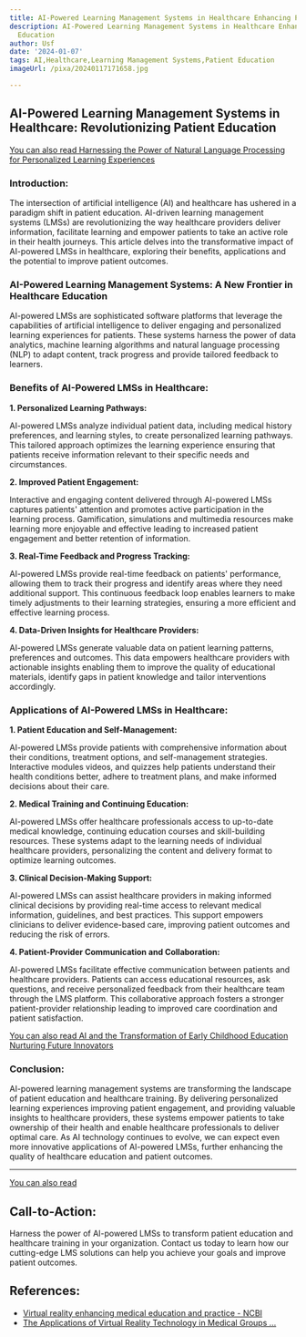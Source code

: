 ```yaml
---
title: AI-Powered Learning Management Systems in Healthcare Enhancing Patient Education
description: AI-Powered Learning Management Systems in Healthcare Enhancing Patient
  Education
author: Usf
date: '2024-01-07'
tags: AI,Healthcare,Learning Management Systems,Patient Education
imageUrl: /pixa/20240117171658.jpg

---
```

## AI-Powered Learning Management Systems in  Healthcare: Revolutionizing  Patient  Education

[You can also read Harnessing the Power of Natural Language  Processing  for  Personalized Learning Experiences](Harnessing%20the%20Power%20of%20Natural%20Language%20Processing%20for%20Personalized%20Learning%20Experiences)


### Introduction:

The intersection of artificial intelligence (AI) and healthcare has ushered in  a paradigm shift in patient education. AI-driven learning management systems  (LMSs) are revolutionizing the way healthcare providers deliver information, facilitate learning and empower patients to take an active  role in their health journeys. This article delves into the transformative impact of AI-powered LMSs in healthcare, exploring their  benefits, applications and the potential to improve patient outcomes.

### AI-Powered Learning Management Systems: A  New Frontier in Healthcare Education

AI-powered LMSs are sophisticated software platforms that leverage the capabilities of artificial intelligence to deliver engaging and personalized learning experiences for patients. These systems harness the power  of data  analytics,  machine learning algorithms and natural language processing (NLP) to adapt content, track progress and  provide tailored feedback to learners.

### Benefits of AI-Powered LMSs in Healthcare:

**1. Personalized Learning Pathways:**

AI-powered LMSs analyze individual  patient data, including medical  history preferences,  and learning styles, to  create  personalized learning pathways. This tailored approach optimizes  the learning experience ensuring that patients receive  information relevant to their specific needs and circumstances.

**2. Improved Patient Engagement:**

Interactive and engaging content delivered through AI-powered LMSs captures patients' attention and promotes active participation in the learning process. Gamification, simulations and multimedia resources make learning more enjoyable and effective leading to  increased  patient engagement and better retention of information.

**3. Real-Time Feedback and Progress Tracking:**

AI-powered LMSs provide real-time feedback on patients' performance,  allowing them to track their progress and identify areas where they need additional support. This continuous feedback  loop enables learners to make timely adjustments to their learning  strategies, ensuring a more efficient and effective learning process.

**4. Data-Driven Insights for Healthcare Providers:**

AI-powered  LMSs generate valuable data on patient learning patterns, preferences and outcomes. This data empowers healthcare providers with actionable insights enabling them to improve the quality of educational materials, identify gaps in patient knowledge and tailor interventions accordingly.

### Applications of AI-Powered LMSs in Healthcare:

**1. Patient  Education and Self-Management:**

AI-powered LMSs provide patients with comprehensive information about their conditions, treatment options, and self-management  strategies. Interactive modules videos, and quizzes help patients  understand their health conditions  better, adhere to treatment plans, and make  informed decisions about their care.

**2. Medical Training and Continuing Education:**

AI-powered LMSs offer healthcare professionals  access to up-to-date medical knowledge,  continuing education courses and skill-building resources. These systems adapt to the learning  needs of  individual healthcare providers, personalizing the content and delivery format to optimize  learning outcomes.

**3. Clinical Decision-Making Support:**

AI-powered LMSs can assist healthcare providers in  making informed clinical decisions by providing  real-time access  to relevant medical information, guidelines, and best practices. This support empowers clinicians to  deliver evidence-based care, improving patient outcomes and reducing the risk of errors.

**4. Patient-Provider Communication and Collaboration:**

AI-powered LMSs facilitate effective communication between patients and healthcare  providers. Patients can access educational resources, ask questions, and receive personalized feedback from their  healthcare team through the LMS platform. This  collaborative approach fosters  a stronger patient-provider  relationship leading to improved care coordination  and patient satisfaction.

[You  can also read AI  and the Transformation of  Early Childhood Education Nurturing Future Innovators](AI%20and%20the%20Transformation%20of%20Early%20Childhood%20Education%20Nurturing%20Future%20Innovators)


### Conclusion:

AI-powered learning management systems are transforming  the landscape of  patient  education and healthcare training. By delivering personalized learning experiences improving patient engagement, and providing valuable insights to healthcare providers, these  systems empower  patients to take  ownership of their health and  enable healthcare professionals to deliver optimal care. As AI technology continues to evolve, we can expect  even more innovative applications of AI-powered LMSs, further enhancing the  quality of healthcare education and patient outcomes.

---

[You can also read ]()


## Call-to-Action:

Harness  the power of AI-powered LMSs to transform patient education  and healthcare  training in your organization. Contact us today to learn how our cutting-edge LMS solutions can help you achieve your goals and improve patient outcomes.

## References:
- [Virtual reality enhancing medical education and practice - NCBI](https://www.ncbi.nlm.nih.gov/pmc/articles/PMC9772931/)
- [The Applications of Virtual Reality Technology in Medical Groups ...](https://www.ncbi.nlm.nih.gov/pmc/articles/PMC6039818/)

